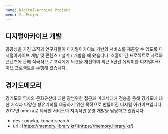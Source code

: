 ```yaml
---
name: Digital-Archive Project
menu: 2. Project
---
```


## 디지털아카이브 개발

공공성을 가진 조직과 연구자들이 디지털아카이브 기반의 서비스를 제공할 수 있도록 디지털아카이브 개발 및 콘텐츠 / 설계 / 개발을 해 왔습니다. 호흡이 긴 프로젝트로 자료와 콘텐츠에 관해 적극적으로 고객에게 의견을 개진하며 최근 5년간 유의미한 디지털아카이브 프로젝트를 수행해 왔습니다. 

## 경기도메모리

경기도의 역사와 문화유산에 대한 광범위한 접근과 미래세대에 전승을 통해 경기도에 대한 지식과 다양한 향유기회를 제공하기 위한 목적으로 만들어진 디지털 아카이브입니다. 2017년 omeka로 제작한 서비스의 지속적인 운영 개발을 담당하고 있습니다. 

- dev : omeka, konan-search
- url : [https://memory.library.kr/](https://memory.library.kr/)
